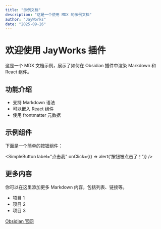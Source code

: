 ```yaml
---
title: "示例文档"
description: "这是一个使用 MDX 的示例文档"
author: "JayWorks"
date: "2025-09-26"
---
```


# 欢迎使用 JayWorks 插件

这是一个 MDX 文档示例，展示了如何在 Obsidian 插件中渲染 Markdown 和 React 组件。

## 功能介绍

- 支持 Markdown 语法
- 可以嵌入 React 组件
- 使用 frontmatter 元数据

## 示例组件

下面是一个简单的按钮组件：

<SimpleButton label="点击我" onClick={() => alert('按钮被点击了！')} />

## 更多内容

你可以在这里添加更多 Markdown 内容，包括列表、链接等。

- 项目 1
- 项目 2
- 项目 3

[Obsidian 官网](https://obsidian.md)
